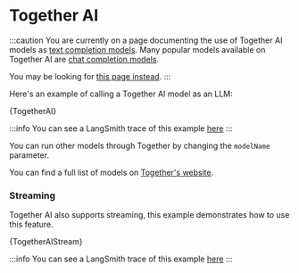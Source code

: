 
# Together AI

:::caution
You are currently on a page documenting the use of Together AI models as [text completion models](/docs/concepts/#llms). Many popular models available on Together AI are [chat completion models](/docs/concepts/#chat-models).

You may be looking for [this page instead](/docs/integrations/chat/togetherai/).
:::

Here's an example of calling a Together AI model as an LLM:


<CodeBlock language="typescript">{TogetherAI}</CodeBlock>

:::info
You can see a LangSmith trace of this example [here](https://smith.langchain.com/public/f49160bd-a6cd-4234-96de-b8106a9e08a7/r)
:::

You can run other models through Together by changing the `modelName` parameter.

You can find a full list of models on [Together's website](https://api.together.xyz/playground).

### Streaming

Together AI also supports streaming, this example demonstrates how to use this feature.

<CodeBlock language="typescript">{TogetherAIStream}</CodeBlock>

:::info
You can see a LangSmith trace of this example [here](https://smith.langchain.com/public/26b5716e-6f00-47c1-aa71-1838a1eddbd1/r)
:::

